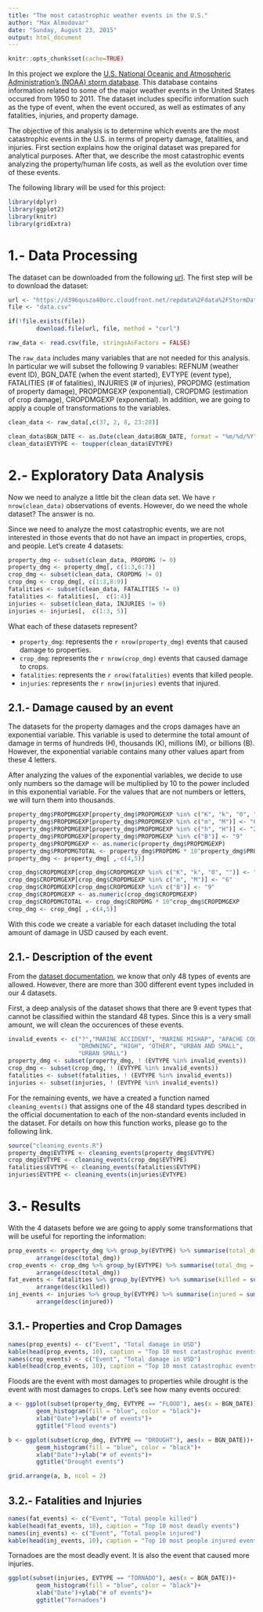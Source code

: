 ```yaml
---
title: "The most catastrophic weather events in the U.S."
author: "Max Almodovar"
date: "Sunday, August 23, 2015"
output: html_document
---
```

```r
knitr::opts_chunk$set(cache=TRUE)
```

In this project we explore the [U.S. National Oceanic and Atmospheric Administration's (NOAA) storm database](https://d396qusza40orc.cloudfront.net/repdata%2Fpeer2_doc%2Fpd01016005curr.pdf). This database contains information related to some of the major weather events in the United States occured from 1950 to 2011. The dataset includes specific information such as the type of event, when the event occured, as well as estimates of any fatalities, injuries, and property damage.

The objective of this analysis is to determine which events are the most catastrophic events in the U.S. in terms of property damage, fatalities, and injuries. First section explains how the original dataset was prepared for analytical purposes. After that, we describe the most catastrophic events analyzing the property/human life costs, as well as the evolution over time of these events.

The following library will be used for this project:

```r
library(dplyr)
library(ggplot2)
library(knitr)
library(gridExtra)
```

# 1.- Data Processing

The dataset can be downloaded from the following [url](https://d396qusza40orc.cloudfront.net/repdata%2Fdata%2FStormData.csv.bz2). The first step will be to download the dataset:

```r
url <- "https://d396qusza40orc.cloudfront.net/repdata%2Fdata%2FStormData.csv.bz2"
file <- "data.csv"

if(!file.exists(file))
        download.file(url, file, method = "curl")

raw_data <- read.csv(file, stringsAsFactors = FALSE)
```

The `raw_data` includes many variables that are not needed for this analysis. In particular we will subset the following 9 variables: REFNUM (weather event ID), BGN_DATE (when the event started), EVTYPE (event type), FATALITIES (# of fatalities), INJURIES (# of injuries), PROPDMG (estimation of property damage), PROPDMGEXP (exponential), CROPDMG (estimation of crop damage), CROPDMGEXP (exponential). In addition, we are going to apply a couple of transformations to the variables.

```r
clean_data <- raw_data[,c(37, 2, 8, 23:28)]

clean_data$BGN_DATE <- as.Date(clean_data$BGN_DATE, format = "%m/%d/%Y")
clean_data$EVTYPE <- toupper(clean_data$EVTYPE)
```

# 2.- Exploratory Data Analysis
Now we need to analyze a little bit the clean data set. We have `r nrow(clean_data)` observations of events. However, do we need the whole dataset? The answer is no.

Since we need to analyze the most catastrophic events, we are not interested in those events that do not have an impact in properties, crops, and people. Let's create 4 datasets:

```r
property_dmg <- subset(clean_data, PROPDMG != 0)
property_dmg <- property_dmg[, c(1:3,6:7)]
crop_dmg <- subset(clean_data, CROPDMG != 0) 
crop_dmg <- crop_dmg[, c(1:3,8:9)]
fatalities <- subset(clean_data, FATALITIES != 0) 
fatalities <- fatalities[,  c(1:4)]
injuries <- subset(clean_data, INJURIES != 0) 
injuries <- injuries[,  c(1:3, 5)]
```

What each of these datasets represent?

- `property_dmg`: represents the `r nrow(property_dmg)` events that caused damage to properties.
- `crop_dmg`: represents the `r nrow(crop_dmg)` events that caused damage to crops.
- `fatalities`: represents the `r nrow(fatalities)` events that killed people.
- `injuries`: represents the `r nrow(injuries)` events that injured.

## 2.1.- Damage caused by an event

The datasets for the property damages and the crops damages have an exponential variable. This variable is used to determine the total amount of damage in terms of hundreds (H), thousands (K), millions (M), or billions (B). However, the exponential variable contains many other values apart from these 4 letters. 

After analyzing the values of the exponential variables, we decide to use only numbers so the damage will be multiplied by 10 to the power included in this exponential variable. For the values that are not numbers or letters, we will turn them into thousands.

```r
property_dmg$PROPDMGEXP[property_dmg$PROPDMGEXP %in% c("K", "k", "0", "+", "-", "")] <- "3"
property_dmg$PROPDMGEXP[property_dmg$PROPDMGEXP %in% c("m", "M")] <- "6"
property_dmg$PROPDMGEXP[property_dmg$PROPDMGEXP %in% c("h", "H")] <- "2"
property_dmg$PROPDMGEXP[property_dmg$PROPDMGEXP %in% c("B")] <- "9"
property_dmg$PROPDMGEXP <- as.numeric(property_dmg$PROPDMGEXP)
property_dmg$PROPDMGTOTAL <- property_dmg$PROPDMG * 10^property_dmg$PROPDMGEXP
property_dmg <- property_dmg[ ,-c(4,5)]

crop_dmg$CROPDMGEXP[crop_dmg$CROPDMGEXP %in% c("K", "k", "0", "")] <- "3"
crop_dmg$CROPDMGEXP[crop_dmg$CROPDMGEXP %in% c("m", "M")] <- "6"
crop_dmg$CROPDMGEXP[crop_dmg$CROPDMGEXP %in% c("B")] <- "9"
crop_dmg$CROPDMGEXP <- as.numeric(crop_dmg$CROPDMGEXP)
crop_dmg$CROPDMGTOTAL <- crop_dmg$CROPDMG * 10^crop_dmg$CROPDMGEXP
crop_dmg <- crop_dmg[ ,-c(4,5)]
```

With this code we create a variable for each dataset including the total amount of damage in USD caused by each event.

## 2.1.- Description of the event

From the [dataset documentation](https://d396qusza40orc.cloudfront.net/repdata%2Fpeer2_doc%2Fpd01016005curr.pdf), we know that only 48 types of events are allowed. However, there are more than 300 different event types included in our 4 datasets. 

First, a deep analysis of the dataset shows that there are 9 event types that cannot be classified within the standard 48 types. Since this is a very small amount, we will clean the occurences of these events.

```r
invalid_events <- c("?","MARINE ACCIDENT", "MARINE MISHAP", "APACHE COUNTY",
                    "DROWNING", "HIGH", "OTHER", "URBAN AND SMALL",
                    "URBAN SMALL")
property_dmg <- subset(property_dmg, ! (EVTYPE %in% invalid_events))
crop_dmg <- subset(crop_dmg, ! (EVTYPE %in% invalid_events))
fatalities <- subset(fatalities, ! (EVTYPE %in% invalid_events))
injuries <- subset(injuries, ! (EVTYPE %in% invalid_events))
```

For the remaining events, we have a created a function named `cleaning_events()` that assigns one of the 48 standard types described in the official documentation to each of the non-standard events included in the dataset. For details on how this function works, please go to the following link.

```r
source("cleaning_events.R")
property_dmg$EVTYPE <- cleaning_events(property_dmg$EVTYPE)
crop_dmg$EVTYPE <- cleaning_events(crop_dmg$EVTYPE)
fatalities$EVTYPE <- cleaning_events(fatalities$EVTYPE)
injuries$EVTYPE <- cleaning_events(injuries$EVTYPE)
```

# 3.- Results
With the 4 datasets before we are going to apply some transformations that will be useful for reporting the information:

```r
prop_events <- property_dmg %>% group_by(EVTYPE) %>% summarise(total_dmg = sum(PROPDMGTOTAL)) %>%
        arrange(desc(total_dmg))
crop_events <- crop_dmg %>% group_by(EVTYPE) %>% summarise(total_dmg = sum(CROPDMGTOTAL)) %>%
        arrange(desc(total_dmg))
fat_events <- fatalities %>% group_by(EVTYPE) %>% summarise(killed = sum(FATALITIES)) %>%
        arrange(desc(killed))
inj_events <- injuries %>% group_by(EVTYPE) %>% summarise(injured = sum(INJURIES)) %>%
        arrange(desc(injured))
```

## 3.1.- Properties and Crop Damages

```r
names(prop_events) <- c("Event", "Total damage in USD")
kable(head(prop_events, 10), caption = "Top 10 most catastrophic events in terms of damages to properties")
names(crop_events) <- c("Event", "Total damage in USD")
kable(head(crop_events, 10), caption = "Top 10 most catastrophic events in terms of damages to crops")
```

Floods are the event with most damages to properties while drought is the event with most damages to crops. Let's see how many events occured:

```r
a <- ggplot(subset(property_dmg, EVTYPE == "FLOOD"), aes(x = BGN_DATE))+
        geom_histogram(fill = "blue", color = "black")+
        xlab("Date")+ylab("# of events")+
        ggtitle("Flood events")

b <- ggplot(subset(crop_dmg, EVTYPE == "DROUGHT"), aes(x = BGN_DATE))+
        geom_histogram(fill = "blue", color = "black")+
        xlab("Date")+ylab("# of events")+
        ggtitle("Drought events")

grid.arrange(a, b, ncol = 2)
```

## 3.2.- Fatalities and Injuries

```r
names(fat_events) <- c("Event", "Total people killed")
kable(head(fat_events, 10), caption = "Top 10 most deadly events")
names(inj_events) <- c("Event", "Total people injured")
kable(head(inj_events, 10), caption = "Top 10 most people injured events")
```

Tornadoes are the most deadly event. It is also the event that caused more injuries.

```r
ggplot(subset(injuries, EVTYPE == "TORNADO"), aes(x = BGN_DATE))+
        geom_histogram(fill = "blue", color = "black")+
        xlab("Date")+ylab("# of events")+
        ggtitle("Tornadoes")
```

